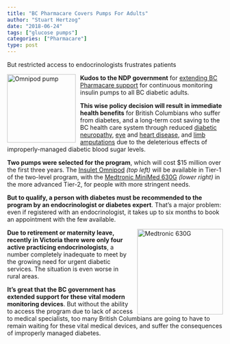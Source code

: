 ```yaml
---
title: "BC Pharmacare Covers Pumps For Adults"
author: "Stuart Hertzog"
date: "2018-06-24"
tags: ["glucose pumps"]
categories: ["Pharmacare"]
type: post
---
```


<p class="subhead">
But restricted access to endocrinologists frustrates patients
</p>

<img src="/images/omnipod.png" width=160 style="float: left; padding-right: 0.75em;" alt="Omnipod pump" />

**Kudos to the NDP government** for [extending BC Pharmacare support](https://www2.gov.bc.ca/gov/content/health/health-drug-coverage/pharmacare-for-bc-residents/what-we-cover/medical-supplies-coverage/diabetes-supplies/insulin-pumps-expansion) for continuous monitoring insulin pumps to all BC diabetic adults.

**This wise policy decision will result in immediate health benefits** for British Columbians who suffer from diabetes, and a long-term cost saving to the BC health care system through reduced [diabetic neuropathy](https://www.mayoclinic.org/diseases-conditions/diabetic-neuropathy/symptoms-causes/syc-20371580), [eye](https://www.mayoclinic.org/diseases-conditions/diabetic-retinopathy/symptoms-causes/syc-20371611) and [heart disease](https://www.mayoclinic.org/diseases-conditions/heart-disease/symptoms-causes/syc-20353118), and [limb amputations]() due to the deleterious effects of improperly-managed diabetic blood sugar levels.

**Two pumps were selected for the program**, which will cost $15 million over the first three years. The [Insulet Omnipod](http://www.omnipoddelivery.com/) _(top left)_ will be available in Tier-1 of the two-level program, with the [Medtronic MiniMed 630G](https://www.medtronicdiabetes.com/products/minimed-630g-insulin-pump-system) _(lower right)_ in the more advanced Tier-2, for people with more stringent needs.

**But to qualify, a person with diabetes must be recommended to the program by an endocrinologist or diabetes expert**. That’s a major problem: even if registered with an endocrinologist, it takes up to six months to book an appointment with the few available.

<img src="/images/medtronic-630G.png" width=200 style="float: right; padding-left: 0.75em;" alt="Medtronic 630G" />

**Due to retirement or maternity leave, recently in Victoria there were only four active practicing endocrinologists**, a number completely inadequate to meet by the growing need for urgent diabetic services. The situation is even worse in rural areas.

**It’s great that the BC government has extended support for these vital modern monitoring devices**. But without the ability to access the program due to lack of access to medical specialists, too many British Columbians are going to have to remain waiting for these vital medical devices, and suffer the consequences of improperly managed diabetes.

